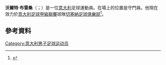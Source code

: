 '''沃爾特·布雷桑'''（{{lang-it|Walter Bressan}}；{{bd|1981年|1月26日}}）是一位[[意大利|意大利]]足球運動員。在場上的位置是守門員。他現在效力於[[意大利足球甲級聯賽|意大利足球甲級聯賽]]球隊[[切塞納足球俱樂部|切塞納足球俱樂部]]<ref>{{cite web|title=Tuttocalciatori profile|url=http://www.tuttocalciatori.net/Bressan_Walter|publisher=Tuttocalciatori|accessdate=9 December 2014|archive-date=2015-04-26|archive-url=https://web.archive.org/web/20150426022936/http://www.tuttocalciatori.net/Bressan_Walter|dead-url=no}}</ref>。
==參考資料==
{{Reflist}}

{{DEFAULTSORT: Bressan, Walter}}
[[Category:意大利男子足球运动员|Category:意大利男子足球运动员]]

{{Sport-bio-stub}}